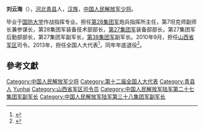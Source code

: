 '''刘云海'''（{{bd|1954年||}}），[[河北|河北]][[青县|青县]]人，[[汉族|汉族]]，[[中国人民解放军少将|中国人民解放军少将]]。

毕业于[[国防大学|国防大学]]作战指挥专业。担任[[第28集团军|第28集团军]]炮兵指挥所主任，第7坦克师副师长兼参谋长，第28集团军装备技术部部长，[[第27集团军|第27集团军]]装备部部长，第27集团军后勤部部长，第27集团军副军长，[[第38集团军|第38集团军]]副军长。2010年9月，担任[[山西省军区|山西省军区]]司令。2013年，担任全国人大代表<ref>{{cite news|title=全国人大代表信息-刘云海|url= http://210.82.31.1:8084/delegate/viewDelegate.action?dbid=122787|accessdate=2013-04-05|newspaper=全国人大网}}{{Dead link|date=2019年12月 |bot=InternetArchiveBot |fix-attempted=yes }}</ref>，同年年底退役<ref>{{cite news|title=山西省军区召开领导班子调整宣布命令大会 袁纯清讲话|url=http://www.rmdbw.gov.cn/htmls/2013-12/27/content_212696.htm|accessdate=2013-12-29|newspaper=人民代表网|deadurl=yes|archiveurl=https://web.archive.org/web/20131230232739/http://www.rmdbw.gov.cn/htmls/2013-12/27/content_212696.htm|archivedate=2013-12-30}}</ref>。

==參考文獻==
{{reflist}}
{{start box}}
{{s-mil}}
{{s-before|[[方文平|方文平]]}}
{{s-title|[[中国人民解放军|中国人民解放军]][[山西省军区|山西省军区]]司令员|2010年9月-2013年12月}}
{{s-after|[[冷杰松|冷杰松]]}}
{{end box}}
{{中国政治人物小作品}}
[[Category:中国人民解放军少将|Category:中国人民解放军少将]]
[[Category:第十二届全国人大代表|Category:第十二届全国人大代表]]
[[Category:青县人|Category:青县人]]
[[Category:刘姓|Yunhai]]
[[Category:山西省军区司令员|Category:山西省军区司令员]]
[[Category:中国人民解放军陆军第二十七集团军副军长|Category:中国人民解放军陆军第二十七集团军副军长]]
[[Category:中国人民解放军陆军第三十八集团军副军长|Category:中国人民解放军陆军第三十八集团军副军长]]